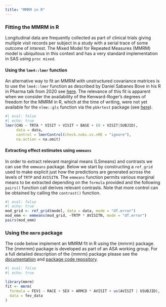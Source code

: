 ```yaml
---
title: "MMRM in R"
---
```


### Fitting the MMRM in R
Longitudinal data are frequently collected as part of clinical trials giving multiple visit records per subject in a study with a serial trace of some outcome of interest. The Mixed Model for Repeated Measures (MMRM) model is ubiquitous in this context and has a very standard implementation in SAS using `proc mixed`.

#### Using the `lme4::lmer` function

An alternative way to fit an MMRM with unstructured covariance matrices is to use the `lme4::lmer` function as described by Daniel Sabanes Bove in his R in Pharma talk from 2020 see [here](https://github.com/rinpharma/2020_presentations/blob/main/talks_folder/2020-Sabanes_Bove-Implementing_MMRM_in_R.pdf). The relevance of this fit is apparent when we consider the availability of the Kenward-Roger's degrees of freedom for the MMRM in R, which at the time of writing, were not yet available for the `nlme::gls` function via the `pbkrtest` package (see [here](https://people.math.aau.dk/~sorenh/software/pbkrtest/#NEWS)).

```r
#| eval: false
#| echo: true
lmer(CHG ~ TRTA * VISIT + VISIT + BASE + (0 + VISIT|SUBJID),
     data = data,
     control = lmerControl(check.nobs.vs.nRE = "ignore"),
     na.action = na.omit)
```

#### Extracting effect estimates using `emmeans`

In order to extract relevant marginal means (LSmeans) and contrasts we can use the `emmeans` package. Below we start by constructing a `ref_grid` used to make explicit just how the predictions are generated across the levels of `TRTP` and `AVISITN`. The `emmeans` function permits various marginal means to be extracted depending on the `formula` provided and the following `pairs()` function call derives relevant contrasts. Note that more control can be obtained by calling the `contrast()` function.

```r
#| eval: false
#| echo: true
mod_grid <- ref_grid(model, data = data, mode = "df.error")
mod_emm <- emmeans(mod_grid, ~TRTP * AVISITN, mode = "df.error") 
pairs(mod_emm) 
```

### Using the `mmrm` package

The code below implement an MMRM fit in R using the {mmrm} package. The {mmrmm} package is developed as part of an ASA working group. For a full detailed description of the {mmrm} package please see the [documentation](https://openpharma.github.io/mmrm/latest-tag/) and [package code repository](https://github.com/openpharma/mmrm).

```r
#| eval: false
#| echo: true

library(mmrm)
fit <- mmrm(
  formula = FEV1 ~ RACE + SEX + ARMCD * AVISIT + us(AVISIT | USUBJID),
  data = fev_data
)
```
